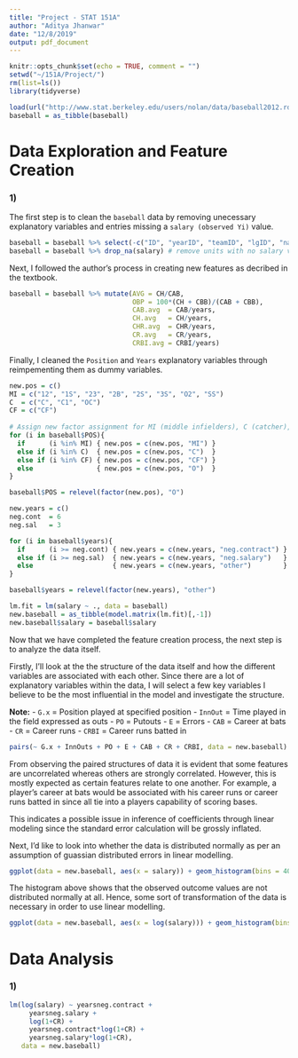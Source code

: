 ---
title: "Project - STAT 151A"
author: "Aditya Jhanwar"
date: "12/8/2019"
output: pdf_document
---

```{r setup, include=FALSE}
knitr::opts_chunk$set(echo = TRUE, comment = "")
setwd("~/151A/Project/")
rm(list=ls())
library(tidyverse)
```

```{r load_data}
load(url("http://www.stat.berkeley.edu/users/nolan/data/baseball2012.rda"))
baseball = as_tibble(baseball)
```

# Data Exploration and Feature Creation 

### 1)

The first step is to clean the `baseball` data by removing unecessary explanatory variables and entries missing a `salary (observed Yi)` value.

```{r cleaning.data}
baseball = baseball %>% select(-c("ID", "yearID", "teamID", "lgID", "nameFirst", "nameLast", "G_batting")) # remove unecessary variables
baseball = baseball %>% drop_na(salary) # remove units with no salary values
```

Next, I followed the author's process in creating new features as decribed in the textbook.

```{r derived.vars}
baseball = baseball %>% mutate(AVG = CH/CAB,
                               OBP = 100*(CH + CBB)/(CAB + CBB),
                               CAB.avg  = CAB/years,
                               CH.avg   = CH/years,
                               CHR.avg  = CHR/years,
                               CR.avg   = CR/years,
                               CRBI.avg = CRBI/years)
```

Finally, I cleaned the `Position` and `Years` explanatory variables through reimpementing them as dummy variables.

```{r dummy.vars.position}
new.pos = c()
MI = c("12", "1S", "23", "2B", "2S", "3S", "O2", "SS")
C  = c("C", "C1", "OC")
CF = c("CF")
  
# Assign new factor assignment for MI (middle infielders), C (catcher), CF (center field), and O (other)
for (i in baseball$POS){
  if      (i %in% MI) { new.pos = c(new.pos, "MI") }
  else if (i %in% C)  { new.pos = c(new.pos, "C")  }
  else if (i %in% CF) { new.pos = c(new.pos, "CF") }
  else                { new.pos = c(new.pos, "O")  }
}

baseball$POS = relevel(factor(new.pos), "O")
```

```{r dummy.vars.salary}
new.years = c()
neg.cont  = 6
neg.sal   = 3

for (i in baseball$years){
  if      (i >= neg.cont) { new.years = c(new.years, "neg.contract") }
  else if (i >= neg.sal)  { new.years = c(new.years, "neg.salary")   }
  else                    { new.years = c(new.years, "other")        }
}

baseball$years = relevel(factor(new.years), "other")
```

```{r}
lm.fit = lm(salary ~ ., data = baseball)
new.baseball = as_tibble(model.matrix(lm.fit)[,-1])
new.baseball$salary = baseball$salary
```

\newpage

Now that we have completed the feature creation process, the next step is to analyze the data itself. 

Firstly, I'll look at the the structure of the data itself and how the different variables are associated with each other. Since there are a lot of explanatory variables within the data, I will select a few key variables I believe to be the most influential in the model and investigate the structure.

**Note:**
- `G.x` = Position played at specified position
- `InnOut` = Time played in the field expressed as outs
- `PO` = Putouts
- `E` = Errors
- `CAB` = Career at bats
- `CR` = Career runs
- `CRBI` = Career runs batted in

```{r}
pairs(~ G.x + InnOuts + PO + E + CAB + CR + CRBI, data = new.baseball)
```

From observing the paired structures of data it is evident that some features are uncorrelated whereas others are strongly correlated. However, this is mostly expected as certain features relate to one another. For example, a player's career at bats would be associated with his career runs or career runs batted in since all tie into a players capability of scoring bases.

This indicates a possible issue in inference of coefficients through linear modeling since the standard error calculation will be grossly inflated.

Next, I'd like to look into whether the data is distributed normally as per an assumption of guassian distributed errors in linear modelling. 

```{r}
ggplot(data = new.baseball, aes(x = salary)) + geom_histogram(bins = 40)
```

The histogram above shows that the observed outcome values are not distributed normally at all. Hence, some sort of transformation of the data is necessary in order to use linear modelling.

```{r}
ggplot(data = new.baseball, aes(x = log(salary))) + geom_histogram(bins = 40)
```

\newpage

# Data Analysis 

### 1)

```{r}
lm(log(salary) ~ yearsneg.contract +
     yearsneg.salary + 
     log(1+CR) + 
     yearsneg.contract*log(1+CR) + 
     yearsneg.salary*log(1+CR), 
   data = new.baseball)
```


























